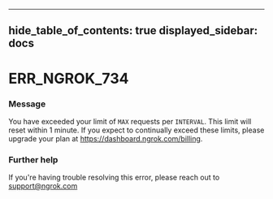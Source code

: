 

---
hide_table_of_contents: true
displayed_sidebar: docs
---


# ERR_NGROK_734

### Message
You have exceeded your limit of `MAX` requests per `INTERVAL`. This limit will reset within 1 minute. If you expect to continually exceed these limits, please upgrade your plan at https://dashboard.ngrok.com/billing.

<ErrorDetails />



### Further help
If you're having trouble resolving this error, please reach out to [support@ngrok.com](mailto:support@ngrok.com?subject=Help%20with%20ERR_NGROK_734)

